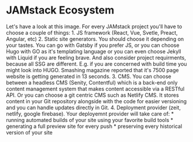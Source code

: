 
<SplitBottom>
  <h1>JAMstack Ecosystem</h1>
  <Ecosystem />
</SplitBottom>

<Notes>
  Let's have a look at this image.
  For every JAMstack project you'll have to choose a couple of things:
  1. JS framework (React, Vue, Svetle, Preact, Angular, etc)
  2. Static site generators. You should choose it depending on your tastes.
  You can go with Gatsby if you prefer JS, or you can choose Hugo with GO
  as it's templating language or you can even choose Jekyll with Liquid if
  you are feeling brave. And also consider project requirments, because
  all SSG are different. E.g. if you are concerned with build time you might
  look into HUGO. Smashing magazine reported that it's 7500 page website
  is getting generated in 13 seconds. 3. CMS. You can choose between a headless
  CMS (Senity, Contentful) which is a back-end only content management system
  that makes content accessible via a RESTful API. Or you can choose a git
  centric CMS such as Netlify CMS. It stores content in your Git repository
  alongside with the code for easier versioning and you can handle updates
  directly in Git. 4. Deployment provider (zeit, netlify, google firebase).
  Your deployemnt provider will take care of:
  * running automated builds of your site using your favorite build tools
  * generating a full preview site for every push
  * preserving every historical version of your site
</Notes>
